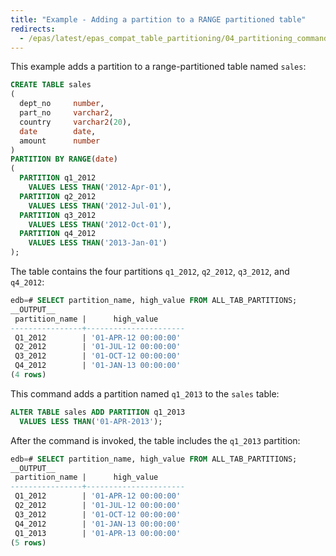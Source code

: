 ```yaml
---
title: "Example - Adding a partition to a RANGE partitioned table"
redirects:
  - /epas/latest/epas_compat_table_partitioning/04_partitioning_commands_compatible_with_oracle_databases/02_alter_table_add_partition/02_example_adding_a_partition_to_a_range_partitioned_table/ #generated for docs/epas/reorg-role-use-case-mode
---
```


<div id="example_adding_a_partition_to_a_range_partitioned_table" class="registered_link"></div>

This example adds a partition to a range-partitioned table named `sales`:

```sql
CREATE TABLE sales
(
  dept_no     number,
  part_no     varchar2,
  country     varchar2(20),
  date        date,
  amount      number
)
PARTITION BY RANGE(date)
(
  PARTITION q1_2012
    VALUES LESS THAN('2012-Apr-01'),
  PARTITION q2_2012
    VALUES LESS THAN('2012-Jul-01'),
  PARTITION q3_2012
    VALUES LESS THAN('2012-Oct-01'),
  PARTITION q4_2012
    VALUES LESS THAN('2013-Jan-01')
);
```

The table contains the four partitions `q1_2012`, `q2_2012`, `q3_2012`, and `q4_2012`:

```sql
edb=# SELECT partition_name, high_value FROM ALL_TAB_PARTITIONS;
__OUTPUT__
 partition_name |      high_value
----------------+----------------------
 Q1_2012        | '01-APR-12 00:00:00'
 Q2_2012        | '01-JUL-12 00:00:00'
 Q3_2012        | '01-OCT-12 00:00:00'
 Q4_2012        | '01-JAN-13 00:00:00'
(4 rows)
```

This command adds a partition named `q1_2013` to the `sales` table:

```sql
ALTER TABLE sales ADD PARTITION q1_2013
  VALUES LESS THAN('01-APR-2013');
```

After the command is invoked, the table includes the `q1_2013` partition:

```sql
edb=# SELECT partition_name, high_value FROM ALL_TAB_PARTITIONS;
__OUTPUT__
 partition_name |      high_value
----------------+----------------------
 Q1_2012        | '01-APR-12 00:00:00'
 Q2_2012        | '01-JUL-12 00:00:00'
 Q3_2012        | '01-OCT-12 00:00:00'
 Q4_2012        | '01-JAN-13 00:00:00'
 Q1_2013        | '01-APR-13 00:00:00'
(5 rows)
```
